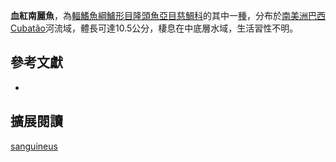 {{Speciesbox
| name = 血紅南麗魚
| status = NE
| status_system = IUCN3.1
| image = 
| image_width = 260px
| image_caption = 
| genus = Australoheros
| species = sanguineus
| authority = [[Ottoni|Ottoni]], 2013
| synonyms = 
}}
'''血紅南麗魚'''，為[[輻鰭魚綱|輻鰭魚綱]][[鱸形目|鱸形目]][[隆頭魚亞目|隆頭魚亞目]][[慈鯛科|慈鯛科]]的其中一[[種|種]]，分布於[[南美洲|南美洲]][[巴西|巴西]]Cubatão河流域，體長可達10.5公分，棲息在中底層水域，生活習性不明。

== 參考文獻 ==
*{{FishBase_species|genus=Australoheros|species=sanguineus|year=2014|month=10}}

== 擴展閱讀 ==
{{refbegin}}
{{wikispecies-inline|Australoheros sanguineus|血紅南麗魚}}
{{refend}}
{{Taxonbar|from=Q21255494}}

[[Category:南麗魚屬|sanguineus]]


{{鱸形目小作品}}
